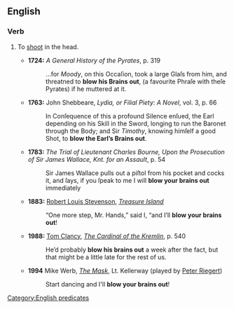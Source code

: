 ==English==

===Verb===
{{head|en|verb|head=[[blow]] someone's [[brains]] [[out]]}}

# {{context|slang|lang=en}} To [[shoot]] in the head.
#* '''1724:''' ''A General History of the Pyrates'', p. 319
#*: ...for ''Moody'', on this Occaſion, took a large Glaſs from him, and threatned to '''blow his Brains out''', (a favourite Phraſe with theſe Pyrates) if he muttered at it.
#* '''1763:''' John Shebbeare, ''Lydia, or Filial Piety: A Novel'', vol. 3, p. 66
#*: In Conſequence of this a profound Silence enſued, the Earl depending on his Skill in the Sword, longing to run the Baronet through the Body; and Sir ''Timothy'', knowing himſelf a good Shot, to '''blow the Earl’s Brains out'''.
#* '''1783:''' ''The Trial of Lieutenant Charles Bourne, Upon the Prosecution of Sir James Wallace, Knt. for an Assault'', p. 54
#*: Sir James Wallace pulls out a piſtol from his pocket and cocks it, and ſays, if you ſpeak to me I will '''blow your brains out''' immediately
#* '''1883:''' [[w:Robert Louis Stevenson|Robert Louis Stevenson]], ''[[w:Treasure Island|Treasure Island]]''
#*: “One more step, Mr. Hands,” said I, “and I’ll '''blow your brains out'''!
#* '''1988:''' [[w:Tom Clancy|Tom Clancy]], ''[[w:The Cardinal of the Kremlin|The Cardinal of the Kremlin]]'', p. 540
#*: He’d probably '''blow his brains out''' a week after the fact, but that might be a little late for the rest of us.
#* '''1994''' Mike Werb, ''[[w:The Mask (film)|The Mask]]'', Lt. Kellerway (played by [[w:Peter Riegert|Peter Riegert]])
#*: Start dancing and I'll '''blow your brains out'''!

[[Category:English predicates]]